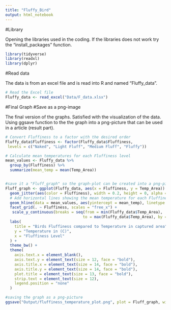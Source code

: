```yaml
---
title: "Fluffy_Bird"
output: html_notebook
---
```





#Library

Opening the libraries used in the coding. If the libraries does not work try the "install_packages" function. 

```r
library(tidyverse)
library(readxl)
library(dplyr)
```

#Read data

The data is from an excel file and is read into R and named "Fluffy_data".

```r
# Read the Excel file
Fluffy_data <- read_excel("Data/F_data.xlsx")
```



#Final Graph
#Save as a png-image

The final version of the graphs. Satisfied with the visualization of the data. Using ggsave function to the the graph into a png-picture that can be used in a article (result part). 

```r

# Convert Fluffiness to a factor with the desired order
Fluffy_data$Fluffiness <- factor(Fluffy_data$Fluffiness, 
 levels = c("Naked", "Light Fluff", "Medium Fluff", "Fluffy"))

# Calculate mean temperatures for each Fluffiness level
mean_values <- Fluffy_data %>%
  group_by(Fluffiness) %>%
  summarize(mean_temp = mean(Temp_Area))


#save it a "Fluff_graph" so the graph-plot can be created into a png-picture
Fluff_graph <- ggplot(Fluffy_data, aes(x = Fluffiness, y = Temp_Area)) +
  geom_jitter(aes(color = Fluffiness), width = 0.2, height = 0, alpha = 0.6) + 
  # Add horizontal lines showing the mean temperature for each Fluffiness level
  geom_hline(data = mean_values, aes(yintercept = mean_temp), linetype = "dashed", color = "red") +
  facet_grid(. ~ Fluffiness, scales = "free_x") +  
   scale_y_continuous(breaks = seq(from = min(Fluffy_data$Temp_Area), 
                                  to = max(Fluffy_data$Temp_Area), by = 3)) +  # Customize breaks 
  labs(
    title = "Birds Fluffiness compared to Temperature in captured area",
    y = "Temperature in (C)",
    x = "Fluffiness Level"
  ) +
  theme_bw() +
  theme(
    axis.text.x = element_blank(),
    axis.text.y = element_text(size = 12, face = "bold"),
    axis.title.x = element_text(size = 14, face = "bold"),
    axis.title.y = element_text(size = 14, face = "bold"),
    plot.title = element_text(size = 13, face = "bold"),
    strip.text = element_text(size = 12),
    legend.position = "none"
  )

#saving the graph as a png-picture
ggsave("Output/fluffiness_temperature_plot.png", plot = Fluff_graph, width = 8, height = 6, dpi = 300)
```










